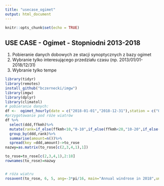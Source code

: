 ```yaml
---
title: "usecase_ogimet"
output: html_document
---
```


```r
knitr::opts_chunk$set(echo = TRUE)
```

## USE CASE - Ogimet - Stopniodni 2013-2018

1. Pobieranie danych dobowych ze stacji synoptycznych  z bazy ogimet
2. Wybranie tylko interesującego przedziału czasu (np. 2013/01/01-2018/12/31)
3. Wybranie tylko tempe

```r
library(tidyr)
library(remotes)
install_github("bczernecki/imgw")
library(imgw)
library(dplyr)
library(climatol)
# pobieranie danych:
df <-  ogimet_hourly(date = c("2018-01-01","2018-12-31"),station = c("01008"))
#przygotowanie pod róże wiatrów
df %>%
  select(ddd,ffkmh)%>%
  mutate(rank=if_else(ffkmh<10,"0-10",if_else(ffkmh<20,"10-20",if_else(ffkmh<30,"20-30",">30"))))%>%
  group_by(ddd,rank)%>%
  summarise(amount=n())%>%
  spread(key =ddd,amount)->to_rose
nazwy=as.matrix(to_rose[c(2,3,4,1),1])

to_rose=to_rose[c(2,3,4,1),2:18]
rownames(to_rose)=nazwy


# róża wiatru
rosavent(to_rose, 6, 5, ang=-3*pi/16, main="Annual windrose in 2018",uni = "km/h")
```

